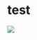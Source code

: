 # test

![](https://raw.githubusercontent.com/gledfish/blog-releted-file/main/netlify/netlify.png?token=GHSAT0AAAAAAB4B66BX6QTYGARQFY6PVLJOY4RNICA) 
